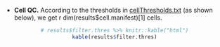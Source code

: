 

* **Cell QC.** According to the thresholds in [cellThresholds.txt](./cellThresholds.txt) (as shown below), 
we get ` `r dim(results$cell.manifest)[1]` ` cells.

<center>
```r
# results$filter.thres %>% knitr::kable("html")
kable(results$filter.thres)
```
</center>


